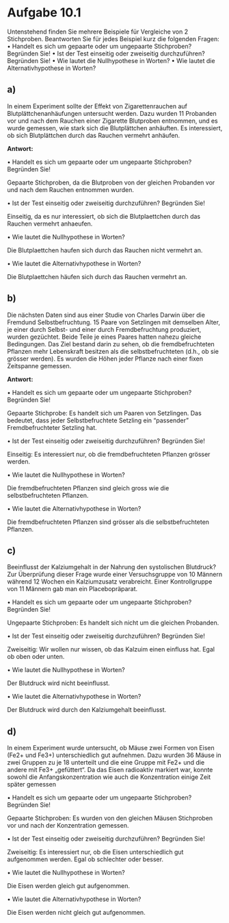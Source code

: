 # Aufgabe 10.1
Untenstehend finden Sie mehrere Beispiele für Vergleiche von 2 Stichproben.
Beantworten Sie für jedes Beispiel kurz die folgenden Fragen:
• Handelt es sich um gepaarte oder um ungepaarte Stichproben? Begründen Sie!
• Ist der Test einseitig oder zweiseitig durchzuführen? Begründen Sie!
• Wie lautet die Nullhypothese in Worten?
• Wie lautet die Alternativhypothese in Worten?

## a)
In einem Experiment sollte der Effekt von Zigarettenrauchen auf Blutplättchenanhäufungen untersucht werden.
Dazu wurden 11 Probanden vor und nach dem Rauchen einer Zigarette Blutproben entnommen,
und es wurde gemessen, wie stark sich die Blutplättchen anhäuften.
Es interessiert, ob sich Blutplättchen durch das Rauchen vermehrt anhäufen.


**Antwort:**

• Handelt es sich um gepaarte oder um ungepaarte Stichproben? Begründen Sie!

Gepaarte Stichproben, da die Blutproben von der gleichen Probanden vor und nach dem Rauchen entnommen wurden.

• Ist der Test einseitig oder zweiseitig durchzuführen? Begründen Sie!

Einseitig, da es nur interessiert, ob sich die Blutplaettchen durch das Rauchen vermehrt anhaeufen.

• Wie lautet die Nullhypothese in Worten?

Die Blutplaettchen haufen sich durch das Rauchen nicht vermehrt an.

• Wie lautet die Alternativhypothese in Worten?

Die Blutplaettchen häufen sich durch das Rauchen vermehrt an.

## b)
Die nächsten Daten sind aus einer Studie von Charles Darwin über die Fremdund Selbstbefruchtung.
15 Paare von Setzlingen mit demselben Alter, je einer durch Selbst- und einer durch Fremdbefruchtung produziert,
wurden gezüchtet. Beide Teile je eines Paares hatten nahezu gleiche Bedingungen. Das Ziel bestand darin zu sehen,
ob die fremdbefruchteten Pflanzen mehr Lebenskraft besitzen als die selbstbefruchteten (d.h., ob sie grösser werden).
Es wurden die Höhen jeder Pflanze nach einer fixen Zeitspanne gemessen.

**Antwort:**

• Handelt es sich um gepaarte oder um ungepaarte Stichproben? Begründen Sie!

Gepaarte Stichprobe: Es handelt sich um Paaren von Setzlingen. Das bedeutet, dass jeder Selbstbefruchtete Setzling
ein "passender" Fremdbefruchteter Setzling hat.

• Ist der Test einseitig oder zweiseitig durchzuführen? Begründen Sie!

Einseitig: Es interessiert nur, ob die fremdbefruchteten Pflanzen grösser werden.

• Wie lautet die Nullhypothese in Worten?

Die fremdbefruchteten Pflanzen sind gleich gross wie die selbstbefruchteten Pflanzen.

• Wie lautet die Alternativhypothese in Worten?

Die fremdbefruchteten Pflanzen sind grösser als die selbstbefruchteten Pflanzen.

## c)
Beeinflusst der Kalziumgehalt in der Nahrung den systolischen Blutdruck?
Zur Überprüfung dieser Frage wurde einer Versuchsgruppe von 10 Männern während 12 Wochen ein Kalziumzusatz verabreicht.
Einer Kontrollgruppe von 11 Männern gab man ein Placebopräparat.

• Handelt es sich um gepaarte oder um ungepaarte Stichproben? Begründen Sie!

Ungepaarte Stichproben: Es handelt sich nicht um die gleichen Probanden.

• Ist der Test einseitig oder zweiseitig durchzuführen? Begründen Sie!

Zweiseitig: Wir wollen nur wissen, ob das Kalzuim einen einfluss hat. Egal ob oben oder unten.

• Wie lautet die Nullhypothese in Worten?

Der Blutdruck wird nicht beeinflusst.

• Wie lautet die Alternativhypothese in Worten?

Der Blutdruck wird durch den Kalziumgehalt beeinflusst.

## d)
In einem Experiment wurde untersucht, ob Mäuse zwei Formen von Eisen (Fe2+ und Fe3+) unterschiedlich gut aufnehmen.
Dazu wurden 36 Mäuse in zwei Gruppen zu je 18 unterteilt und die eine Gruppe mit Fe2+ und die andere mit Fe3+ „gefüttert“.
Da das Eisen radioaktiv markiert war, konnte sowohl die Anfangskonzentration wie auch die Konzentration einige Zeit später gemessen

• Handelt es sich um gepaarte oder um ungepaarte Stichproben? Begründen Sie!

Gepaarte Stichproben: Es wurden von den gleichen Mäusen Stichproben vor und nach der Konzentration gemessen.

• Ist der Test einseitig oder zweiseitig durchzuführen? Begründen Sie!

Zweiseitig: Es interessiert nur, ob die Eisen unterschiedlich gut aufgenommen werden. Egal ob schlechter oder besser.

• Wie lautet die Nullhypothese in Worten?

Die Eisen werden gleich gut aufgenommen.

• Wie lautet die Alternativhypothese in Worten?

Die Eisen werden nicht gleich gut aufgenommen.
